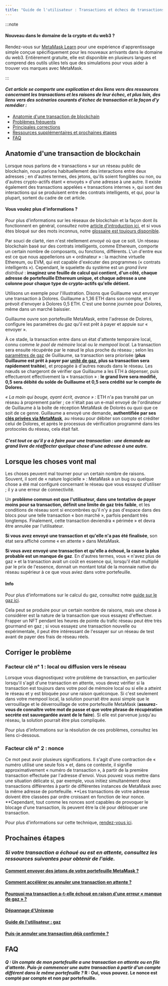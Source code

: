 ```yaml
---
title: "Guide de l'utilisateur : Transactions et échecs de transactions"
---
```


:::note

#### Nouveau dans le domaine de la crypto et du web3 ?

Rendez-vous sur [MetaMask Learn](https://learn.metamask.io/) pour une expérience d'apprentissage simple conçue spécifiquement pour les nouveaux arrivants dans le domaine du web3. Entièrement gratuite, elle est disponible en plusieurs langues et comprend des outils utiles tels que des simulations pour vous aider à trouver vos marques avec MetaMask.

:::

#### _Cet article se comporte une explication et des liens vers des ressources concernant les transactions et les raisons de leur échec, et plus loin, des liens vers des scénarios courants d'échec de transaction et la façon d'y remédier :_

- [Anatomie d'une transaction de blockchain](#anatomie-dune-transaction-de-blockchain)
- [Problèmes fréquents](#lorsque-les-choses-vont-mal)
- [Principales corrections](#corriger-le-problème)
- [Ressources supplémentaires et prochaines étapes](#prochaines-étapes)
- [FAQ](#faq)

## **Anatomie d'une transaction de blockchain**

Lorsque nous parlons de « transactions » sur un réseau public de blockchain, nous parlons habituellement des interactions entre deux adresses ; en d'autres termes, des jetons, qu'ils soient fongibles ou non, ou d'autres crypto-actifs étant « envoyés » d'une adresse à une autre. Il existe également des transactions appelées « transactions internes », qui sont des interactions qui se produisent entre des contrats intelligents, et qui, pour la plupart, sortent du cadre de cet article.

#### Vous voulez plus d'informations ?

Pour plus d'informations sur les réseaux de blockchain et la façon dont ils fonctionnent en général, consultez notre [article d'introduction ici](https://metamask.zendesk.com/hc/en-us/articles/360015489611-Learn-the-basics-of-blockchains-and-Ethereum-miners-and-validators-gas-cryptocurrencies-and-NFTs-block-explorer-networks-etc-), et si vous êtes bloqué sur des mots inconnus, notre [glossaire est toujours disponible](https://consensys.net/knowledge-base/a-blockchain-glossary-for-beginners/).

Par souci de clarté, rien n'est réellement _envoyé_ où que ce soit. Un réseau blockchain basé sur des contrats intelligents, comme Ethereum, comporte un certain nombre de composants, ou fonctions, différents. L'un d'entre eux est ce que nous appellerions un « ordinateur » : la machine virtuelle Ethereum, ou EVM, qui est capable d'exécuter des programmes (« contrats intelligents »). Cependant, le squelette du système est un _grand livre distribué_ : **imaginez une feuille de calcul qui contient, d'un côté, chaque adresse de portefeuille Ethereum unique, et chaque adresse a une colonne pour chaque type de crypto-actifs qu'elle détient.**

Utilisons un exemple pour l'illustration. Disons que Guillaume veut envoyer une transaction à Dolores. Guillaume a 1,36 ETH dans son compte, et il prévoit d'envoyer à Dolores 0,5 ETH. C'est une bonne journée pour Dolores, même dans un marché baissier.

Guillaume ouvre son portefeuille MetaMask, entre l'adresse de Dolores, configure les paramètres du gaz qu'il est prêt à payer et appuie sur « envoyer ».

À ce stade, la transaction entre dans un état d'attente temporaire local, connu comme _le pool de mémoire_ local ou _le mempool local_. La transaction sera ensuite récupérée par le nœud le plus proche du réseau ; selon les [paramètres de gaz](https://metamask.zendesk.com/hc/en-us/articles/360022895972-Using-advanced-gas-controls) de Guillaume, sa transaction sera priorisée (**plus Guillaume est prêt à payer par [unité de gaz](https://metamask.zendesk.com/hc/en-us/articles/4404600179227-User-Guide-Gas), plus sa transaction sera rapidement traitée**), et propagée à d'autres nœuds dans le réseau. Les nœuds se chargeront de vérifier que Guillaume a les ETH à dépenser, puis effectueront effectivement la « transaction » : **le grand livre sera modifié, 0,5 sera débité du solde de Guillaume et 0,5 sera crédité sur le compte de Dolores.**

_« La main qui bouge, ayant écrit, avance » :_ ETH n'a pas transité par un réseau à proprement parler ; ce n'était pas un e-mail envoyé de l'ordinateur de Guillaume à la boîte de réception MetaMask de Dolorès ou quoi que ce soit de ce genre. Guillaume a envoyé une demande, **authentifiée par ses [clés privées via MetaMask](https://metamask.zendesk.com/hc/en-us/articles/4404722782107-User-guide-Secret-Recovery-Phrase-password-and-private-keys)**, au réseau pour débiter son compte et créditer celui de Dolores, et après le processus de vérification programmé dans les protocoles du réseau, cela était fait.

#### _C'est tout ce qu'il y a à faire pour une transaction : une demande au grand livre de réaffecter quelque chose d'une adresse à une autre._

## **Lorsque les choses vont mal**

Les choses peuvent mal tourner pour un certain nombre de raisons. Souvent, il sont de « nature logicielle » : MetaMask a un bug ou quelque chose a été mal configuré concernant le réseau que vous essayez d'utiliser ; il y a une erreur de connectivité.

Un **problème commun est que l'utilisateur, dans une tentative de payer moins pour sa transaction, définit une limite de gaz très faible**, et les conditions de réseau sont si encombrées qu'il n'y a pas d'espace dans des blocs pour une telle transaction « bon marché », parfois pendant très longtemps. Finalement, cette transaction deviendra « périmée » et devra être annulée par l'utilisateur.

**Si vous avez envoyé une transaction et qu'elle n'a pas été finalisée**, son état sera affiché comme « en attente » dans MetaMask.

**Si vous avez envoyé une transaction et qu'elle a échoué, la cause la plus probable est un manque de gaz**. En d'autres termes, vous « n'avez plus de gaz » et la transaction avait un coût en essence qui, lorsqu'il était multiplié par le prix de l'essence, donnait un montant total de la monnaie native du réseau supérieur à ce que vous aviez dans votre portefeuille.

#### Info

Pour plus d'informations sur le calcul du gaz, consultez notre [guide sur le gaz ici](https://metamask.zendesk.com/hc/en-us/articles/4404600179227-User-Guide-Gas).

Cela peut se produire pour un certain nombre de raisons, mais une chose à considérer est la nature de la transaction que vous essayez d'effectuer. Frapper un NFT pendant les heures de pointe du trafic réseau peut être très gourmand en gaz ; si vous essayez une transaction nouvelle ou expérimentale, il peut être intéressant de l'essayer sur un réseau de test avant de payer des frais de réseau réels.

## **Corriger le problème**

### **Facteur clé n° 1 : local ou diffusion vers le réseau**

Lorsque vous diagnostiquez votre problème de transaction, en particulier lorsqu'il s'agit d'une transaction en attente, vous devez vérifier si la transaction est toujours dans votre pool de mémoire local ou si elle a atteint le réseau et y est bloquée pour une raison quelconque. Si c'est seulement dans votre mempool local, la solution pourrait être aussi simple que le verrouillage et le déverrouillage de votre portefeuille MetaMask (**assurez-vous de connaître votre mot de passe et que votre phrase de récupération secrète est sauvegardée avant de le faire**). Si elle est parvenue jusqu'au réseau, la solution pourrait être plus compliquée.

Pour plus d'informations sur la résolution de ces problèmes, consultez les liens ci-dessous.

### **Facteur clé n° 2 : nonce**

Ce mot peut avoir plusieurs significations. Il s'agit d'une contraction de « numéro utilisé une seule fois » et, dans ce contexte, il signifie approximativement « numéro de transaction », à partir de la première transaction effectuée par l'adresse d'envoi. Vous pouvez vous mettre dans une situation délicate si, par exemple, vous initiez simultanément deux transactions différentes à partir de différentes instances de MetaMask avec la même adresse de portefeuille. **Les transactions de votre adresse doivent être classées par ordre croissant en fonction de leur nonce. **Cependant, tout comme les nonces sont capables de provoquer le blocage d'une transaction, ils peuvent être la clé pour débloquer une transaction.

Pour plus d'informations sur cette technique, [rendez-vous ici](https://metamask.zendesk.com/hc/en-us/articles/360015489251-How-to-Speed-Up-or-Cancel-a-Pending-Transaction).

## **Prochaines étapes**

### _Si votre transaction a échoué ou est en attente, consultez les ressources suivantes pour obtenir de l'aide._

#### [Comment envoyer des jetons de votre portefeuille MetaMask ?](https://metamask.zendesk.com/hc/en-us/articles/360015488931)

#### [Comment accélérer ou annuler une transaction en attente ?](https://metamask.zendesk.com/hc/en-us/articles/360015489251-How-to-Speed-Up-or-Cancel-a-Pending-Transaction)

#### [Pourquoi ma transaction a-t-elle échoué en raison d'une erreur « manque de gaz » ?](https://metamask.zendesk.com/hc/en-us/articles/360038849792-Why-did-my-transaction-fail-with-an-Out-of-Gas-error-How-can-I-fix-it-)

#### [Dépannage d'Uniswap](https://metamask.zendesk.com/hc/en-us/articles/360053394291-Uniswap-support-and-troubleshooting-tips)

#### [Guide de l'utilisateur : gaz](https://metamask.zendesk.com/hc/en-us/articles/4404600179227-User-Guide-Gas)

#### [Puis-je annuler une transaction déjà confirmée ?](https://metamask.zendesk.com/hc/en-us/articles/360059957352-Can-I-reverse-an-already-confirmed-transaction-)

## **FAQ**

#### _Q : Un compte de mon portefeuille a une transaction en attente ou en file d'attente. Puis-je commencer une autre transaction à partir d'un compte différent dans le même portefeuille ?_ R : Oui, vous pouvez. Le nonce est compté par compte et non par portefeuille.
